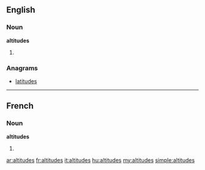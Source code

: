 ==English==

===Noun===
'''altitudes'''

# {{plural of|[[altitude]]}}

===Anagrams===
* [[latitudes]]

----

==French==

===Noun===
'''altitudes''' {{f}}

# {{plural of|[[altitude]]|lang=fr}}

[[ar:altitudes]]
[[fr:altitudes]]
[[it:altitudes]]
[[hu:altitudes]]
[[my:altitudes]]
[[simple:altitudes]]